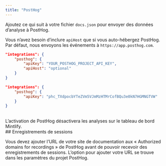 ```yaml
---
title: "PostHog"
---
```


Ajoutez ce qui suit à votre fichier `docs.json` pour envoyer des données d’analyse à PostHog.

Vous n’avez besoin d’inclure `apiHost` que si vous auto-hébergez PostHog. Par défaut, nous envoyons les événements à `https://app.posthog.com`.

<CodeGroup>

```json Options d’analyse dans docs.json
"integrations": {
    "posthog": {
        "apiKey": "YOUR_POSTHOG_PROJECT_API_KEY",
        "apiHost": "optional"
    }
}
```

```json Exemple
"integrations": {
    "posthog": {
        "apiKey": "phc_TXdpocbYTeZVm5VJmMzHTMrCofBQu3e0kN7HGMNGTVW"
    }
}
```

</CodeGroup>

<br />

<Warning>
    L’activation de PostHog désactivera les analyses sur le tableau de bord Mintlify.
</Warning>

<div id="session-recordings">
  ## Enregistrements de sessions
</div>

Vous devez ajouter l’URL de votre site de documentation aux « Authorized domains for recordings » de PostHog avant de pouvoir recevoir des enregistrements de sessions. L’option pour ajouter votre URL se trouve dans les paramètres du projet PostHog.